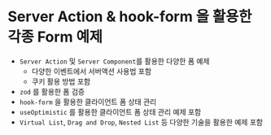 # Server Action & hook-form 을 활용한 각종 Form 예제

- `Server Action` 및 `Server Component`를 활용한 다양한 폼 예제
  - 다양한 이벤트에서 서버액션 사용법 포함
  - 쿠키 활용 방법 포함
- `zod` 를 활용한 폼 검증
- `hook-form` 을 활용한 클라이언트 폼 상태 관리
- `useOptimistic` 를 활용한 클라이언트 폼 상태 관리 예제 포함
- `Virtual List`, `Drag and Drop`, `Nested List` 등 다양한 기술을 활용한 예제 포함
